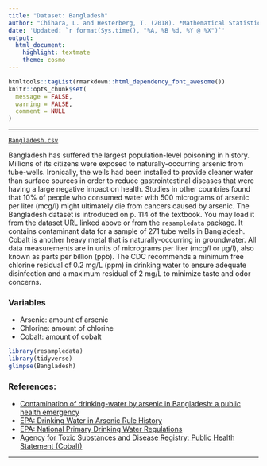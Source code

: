 ```yaml
---
title: "Dataset: Bangladesh"
author: "Chihara, L. and Hesterberg, T. (2018). *Mathematical Statistics with Resampling and R, 2nd Ed.*"
date: 'Updated: `r format(Sys.time(), "%A, %B %d, %Y @ %X")`'
output: 
  html_document: 
    highlight: textmate
    theme: cosmo
---
```


```r
htmltools::tagList(rmarkdown::html_dependency_font_awesome())
knitr::opts_chunk$set(
  message = FALSE,
  warning = FALSE,
  comment = NULL
)
```
<hr>

<i class="fas fa-database"></i> [`Bangladesh.csv`](https://raw.githubusercontent.com/STAT-JET-ASU/Datasets/master/Chihara/Bangladesh.csv)

Bangladesh has suffered the largest population-level poisoning in history. Millions of its citizens were exposed to naturally-occurring arsenic from tube-wells. Ironically, the wells had been installed to provide cleaner water than surface sources in order to reduce gastrointestinal diseases that were having a large negative impact on health. Studies in other countries found that 10% of people who consumed water with 500 micrograms of arsenic per liter (mcg/l) might ultimately die from cancers caused by arsenic. The Bangladesh dataset is introduced on p. 114 of the textbook. You may load it from the dataset URL linked above or from the `resampledata` package. It contains contaminant data for a sample of 271 tube wells in Bangladesh. Cobalt is another heavy metal that is naturally-occurring in groundwater. All data measurements are in units of micrograms per liter (mcg/l or μg/l), also known as parts per billion (ppb). The CDC recommends a minimum free chlorine residual of 0.2 mg/L (ppm) in drinking water to ensure adequate disinfection and a maximum residual of 2 mg/L to minimize taste and odor concerns.

### Variables

* Arsenic: amount of arsenic
* Chlorine: amount of chlorine
* Cobalt: amount of cobalt

```r
library(resampledata)
library(tidyverse)
glimpse(Bangladesh)
```

### References:

* [Contamination of drinking-water by arsenic
in Bangladesh: a public health emergency](https://www.who.int/bulletin/archives/78%289%291093.pdf)
* [EPA: Drinking Water in Arsenic Rule History](https://www.epa.gov/dwreginfo/drinking-water-arsenic-rule-history)
* [EPA: National Primary Drinking Water Regulations](https://www.epa.gov/sites/default/files/2016-06/documents/npwdr_complete_table.pdf)
* [Agency for Toxic Substances and Disease Registry: Public Health Statement (Cobalt)](https://www.atsdr.cdc.gov/ToxProfiles/tp33-c1-b.pdf)

<hr>


